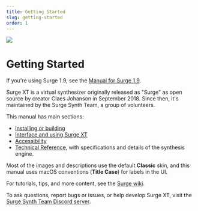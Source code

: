 ```yaml
---
title: Getting Started
slug: getting-started
order: 1
---
```


![](/images/manual-xt/Pictures/surge.png)

# Getting Started

If you're using Surge 1.9, see the [Manual for Surge 1.9](/manual).

Surge XT is a virtual synthesizer originally released as "Surge" as open source by creator Claes Johanson in September 2018. Since then, it's maintained by the Surge Synth Team, a group of volunteers.

This manual has main sections:
- [Installing or building](#installing-or-building-surge-xt)
- [Interface and using Surge XT](#user-interface-basics)
- [Accessibility](#accessibility)
- [Technical Reference](#technical-reference), with specifications and details of the synthesis engine.

Most of the images and descriptions use the default **Classic** skin, and this manual uses macOS conventions (**Title Case**) for labels in the UI.

For tutorials, tips, and more content, see the [Surge wiki](https://github.com/surge-synthesizer/surge-synthesizer.github.io/wiki).

To ask questions, report bugs or issues, or help develop Surge XT, visit the [Surge Synth Team Discord server](https://discord.com/invite/spGANHw).